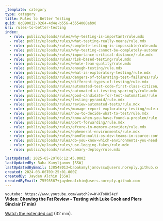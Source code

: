 ```yaml
---
_template: category
type: category
title: Rules to Better Testing
guid: 8c890022-0264-4d4e-b556-43554088ab90
uri: rules-to-better-testing
index:
  - rule: public/uploads/rules/why-testing-is-important/rule.mdx
  - rule: public/uploads/rules/what-testing-really-means/rule.mdx
  - rule: public/uploads/rules/complete-testing-is-impossible/rule.mdx
  - rule: public/uploads/rules/why-testing-cannot-be-completely-automated/rule.mdx
  - rule: public/uploads/rules/importance-critical-distance/rule.mdx
  - rule: public/uploads/rules/risk-based-testing/rule.mdx
  - rule: public/uploads/rules/whole-team-quality/rule.mdx
  - rule: public/uploads/rules/enough-testing/rule.mdx
  - rule: public/uploads/rules/what-is-exploratory-testing/rule.mdx
  - rule: public/uploads/rules/dangers-of-tolerating-test-failures/rule.mdx
  - rule: public/uploads/rules/different-types-of-testing/rule.mdx
  - rule: public/uploads/rules/automated-test-code-first-class-citizen/rule.mdx
  - rule: public/uploads/rules/automated-ui-testing-sparingly/rule.mdx
  - rule: public/uploads/rules/good-candidate-for-test-automation/rule.mdx
  - rule: public/uploads/rules/testing-pyramid/rule.mdx
  - rule: public/uploads/rules/review-automated-tests/rule.mdx
  - rule: public/uploads/rules/manage-report-exploratory-testing/rule.mdx
  - rule: public/uploads/rules/how-to-decide-what-to-test/rule.mdx
  - rule: public/uploads/rules/know-when-you-have-found-a-problem/rule.mdx
  - rule: public/uploads/rules/port-forwarding/rule.mdx
  - rule: public/uploads/rules/efcore-in-memory-provider/rule.mdx
  - rule: public/uploads/rules/ephemeral-environments/rule.mdx
  - rule: public/uploads/rules/handle-multi-os-dev-teams-in-source-control/rule.mdx
  - rule: public/uploads/rules/do-you-know-which-environments-you-need-to-provision-when-starting-a-new-project/rule.mdx
  - rule: public/uploads/rules/use-logging-fakes/rule.mdx
  - rule: public/uploads/rules/canary-deploy/rule.mdx

lastUpdated: 2025-05-20T06:12:45.000Z
lastUpdatedBy: Baba Kamyljanov [SSW]
lastUpdatedByEmail: 138548013+babakamyljanovssw@users.noreply.github.com
created: 2024-03-06T09:25:01.000Z
createdBy: Jayden Alchin [SSW]
createdByEmail: 75593567+jaydenalchin@users.noreply.github.com
---
```


`youtube: https://www.youtube.com/watch?v=W-KToHWJ4zY`  
**Video: Chewing the Fat Review - Testing with Luke Cook and Piers Sinclair (7 min)**

[Watch the extended cut](https://www.youtube.com/watch?v=PHrj1GxQp7I) (32 min).
